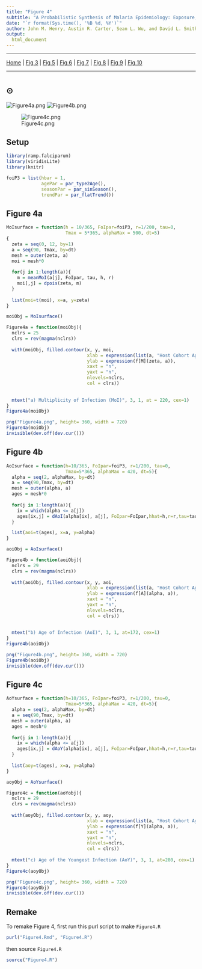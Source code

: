 ```yaml
---
title: "Figure 4"
subtitle: "A Probabilistic Synthesis of Malaria Epidemiology: Exposure, Infection, Parasite Densities, and Detection"
date: "`r format(Sys.time(), '%B %d, %Y')`"
author: John M. Henry, Austin R. Carter, Sean L. Wu, and David L. Smith
output:
  html_document 
---
```


***

[Home](Memory.html) | 
[Fig 3](Figure3.html) |
[Fig 5](Figure5.html) |
[Fig 6](Figure6.html) |
[Fig 7](Figure7.html) |
[Fig 8](Figure8.html) |
[Fig 9](Figure9.html) |
[Fig 10](Figure10.html)

*** 

# {.tabset}

## $\odot$ 


![Figure4a.png](Figure4a.png)
![Figure4b.png](Figure4b.png)

![Figure4c.png](Figure4c.png)

## Setup

```r
library(ramp.falciparum)
library(viridisLite)
library(knitr)
```

```r
foiP3 = list(hbar = 1, 
             agePar = par_type2Age(), 
             seasonPar = par_sinSeason(), 
             trendPar = par_flatTrend())
```


## Figure 4a 

```r
MoIsurface = function(h = 10/365, FoIpar=foiP3, r=1/200, tau=0, 
                      Tmax = 5*365, alphaMax = 500, dt=5)
{ 
  zeta = seq(0, 12, by=1) 
  a = seq(90, Tmax, by=dt) 
  mesh = outer(zeta, a)
  moi = mesh*0
  
  for(j in 1:length(a)){
    m = meanMoI(a[j], FoIpar, tau, h, r)
    moi[,j] = dpois(zeta, m) 
  } 
  
  list(moi=t(moi), x=a, y=zeta)
}
```

```r
moiObj = MoIsurface()
```


```r
Figure4a = function(moiObj){
  nclrs = 25
  clrs = rev(magma(nclrs))
  
  with(moiObj, filled.contour(x, y, moi, 
                              xlab = expression(list(a, "Host Cohort Age (in Days)")), 
                              ylab = expression(f[M](zeta, a)), 
                              xaxt = "n", 
                              yaxt = "n", 
                              nlevels=nclrs, 
                              col = clrs)) 
  
  
  mtext("a) Multiplicity of Infection (MoI)", 3, 1, at = 220, cex=1)
}
Figure4a(moiObj)
```
```r
png("Figure4a.png", height= 360, width = 720)
Figure4a(moiObj)
invisible(dev.off(dev.cur()))
```

## Figure 4b 

```r
AoIsurface = function(h=10/365, FoIpar=foiP3, r=1/200, tau=0, 
                      Tmax=5*365, alphaMax = 420, dt=5){ 
  alpha = seq(2, alphaMax, by=dt) 
  a = seq(90,Tmax, by=dt) 
  mesh = outer(alpha, a)
  ages = mesh*0
  
  for(j in 1:length(a)){
    ix = which(alpha <= a[j])
    ages[ix,j] = dAoI(alpha[ix], a[j], FoIpar=FoIpar,hhat=h,r=r,tau=tau)
  } 

  list(aoi=t(ages), x=a, y=alpha)
}
```

```r
aoiObj = AoIsurface() 
```

```r
Figure4b = function(aoiObj){
  nclrs = 29 
  clrs = rev(magma(nclrs))
  
  with(aoiObj, filled.contour(x, y, aoi, 
                              xlab = expression(list(a, "Host Cohort Age (in Days)")), 
                              ylab = expression(f[A](alpha, a)), 
                              xaxt = "n", 
                              yaxt = "n", 
                              nlevels=nclrs, 
                              col = clrs)) 
  
  
  mtext("b) Age of Infection (AoI)", 3, 1, at=172, cex=1)
}
Figure4b(aoiObj)
```

```r
png("Figure4b.png", height= 360, width = 720)
Figure4b(aoiObj)
invisible(dev.off(dev.cur()))
```

## Figure 4c


```r


AoYsurface = function(h=10/365, FoIpar=foiP3, r=1/200, tau=0, 
                      Tmax=5*365, alphaMax = 420, dt=5){ 
  alpha = seq(2, alphaMax, by=dt) 
  a = seq(90,Tmax, by=dt) 
  mesh = outer(alpha, a)
  ages = mesh*0
  
  for(j in 1:length(a)){
    ix = which(alpha <= a[j])
    ages[ix,j] = dAoY(alpha[ix], a[j], FoIpar=FoIpar,hhat=h,r=r,tau=tau)
  } 
  
  list(aoy=t(ages), x=a, y=alpha)
}
```


```r
aoyObj = AoYsurface()
```


```r
Figure4c = function(aoYobj){
  nclrs = 29 
  clrs = rev(magma(nclrs))
  
  with(aoyObj, filled.contour(x, y, aoy, 
                              xlab = expression(list(a, "Host Cohort Age (in Days)")), 
                              ylab = expression(f[Y](alpha, a)), 
                              xaxt = "n", 
                              yaxt = "n", 
                              nlevels=nclrs, 
                              col = clrs))
  
  mtext("c) Age of the Youngest Infection (AoY)", 3, 1, at=280, cex=1)
}
Figure4c(aoyObj)
```

```r
png("Figure4c.png", height= 360, width = 720)
Figure4c(aoyObj)
invisible(dev.off(dev.cur()))
```

## Remake

To remake Figure 4, first run this purl script to make `Figure4.R` 

```r
purl("Figure4.Rmd", "Figure4.R")
```

then source `Figure4.R` 

```r
source("Figure4.R")
```